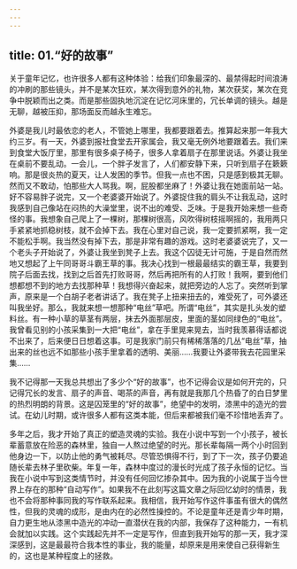 ```yaml
---
---
---
```

title: 01.“好的故事”
---




关于童年记忆，也许很多人都有这种体验：给我们印象最深的、最禁得起时间浪涛的冲刷的那些镜头，并不是某次狂欢，某次得到意外的礼物，某次获奖，某次在竞争中脱颖而出之类。而是那些固执地沉淀在记忆河床里的，冗长单调的镜头。越是无聊，越被压抑，那场面反而越永生难忘。

外婆是我儿时最依恋的老人，不管她上哪里，我都要跟着去。推算起来那一年我大约三岁。有一天，外婆到报社食堂去开家属会，我又毫无例外地要跟着去。我们来到食堂大饭厅里，那里有很多桌子椅子，很多人拿着扇子在那里说话。外婆让我坐在桌前不要乱动。一会儿，一个胖子发言了，人们都安静下来，只听到扇子在簌簌响。那是很炎热的夏天，让人发困的季节。但我一点也不困，只是感到极其无聊。然而又不敢动，怕那些大人骂我。啊，屁股都坐麻了！外婆让我在她面前站一站。好不容易胖子说完，又一个老婆婆开始说了。外婆捉住我的肩头不让我乱动，这时我感到自己像站在闷热的大澡堂里，说不出的难受、乏味。于是我开始来想一些奇怪的事。我想象自己爬上了一棵树，那棵树很高，风吹得树枝摇啊摇的，我用两只手紧紧地抓稳树枝，就不会掉下去。我在心里对自己说，我一定要抓紧啊，我一定不能松手啊。我当然没有掉下去，那是非常有趣的游戏。这时老婆婆说完了，又一个老头子开始说了，外婆让我坐到凳子上去。我这个囚徒无计可施，于是自然而然地又想起了上午同哥哥斗霸王草的事。我决心找到一根最最结实的霸王草，我要到院子后面去找，找到之后首先打败哥哥，然后再把所有的人打败！我啊，要到他们想都想不到的地方去找那种草！我想得兴奋起来，就把旁边的人忘了。突然听到掌声，原来是一个白胡子老者讲话了。我在凳子上扭来扭去的，难受死了，可外婆还叫我坐好。那么，我就来想一想那种“电丝”草吧。所谓“电丝”，其实是扎头发的塑料丝。有一种小草的草茎有两层，抹去外面那层皮，里面的茎如同绿色的“电丝”。我曾看见别的小孩采集到一大把“电丝”，拿在手里晃来晃去，当时我羡慕得话都说不出来了，后来便日日想着这事。可是我家门前只有稀稀落落的几丛“电丝”草，抽出来的丝也远不如那些小孩手里拿着的透明、美丽……我要让外婆带我去花园里采集……

我不记得那一天我总共想出了多少个“好的故事”，也不记得会议是如何开完的，只记得冗长的发言、扇子的声音、喝茶的声音，再有就是我那几个热昏了的白日梦里的热烈明朗的背景。这是囚笼里的“好的故事”，绝望中的发明，漆黑中的造光的尝试。在幼儿时期，或许很多人都有这类本能，但后来都被我们毫不珍惜地丢弃了。

多年之后，我才开始了真正的塑造灵魂的实验。我在小说中写到一个小孩子，被长辈蓄意放在险恶的森林里，独自一人熬过绝望的时光。那长辈每隔一两个小时回到他身边一下，以防止他的勇气被耗尽。尽管恐惧得不行，到了下一次，孩子仍要追随长辈去林子里砍柴。年复一年，森林中度过的漫长时光成了孩子永恒的记忆。当我在小说中写到这类情节时，并没有任何回忆掺杂其中。因为我的小说属于当今世界上存在的那种“自动写作”。如果我不在此刻写这篇文章之际回忆幼时的情景，我也不会将那种事同我的写作联系起来。我相信，我开始写作这件事虽有很大的偶然性，但我的灵魂的成形，是由内在的必然性操控的。不论是童年还是青少年时期，自力更生地从漆黑中造光的冲动一直潜伏在我的内部，我保存了这种能力，一有机会就加以实践。这个实践起先并不一定是写作，但直到我开始写的那一天，我才深深感到，这是最最符合我本性的事业，我的能量，却原来是用来使自己获得新生的，这也是某种程度上的拯救。